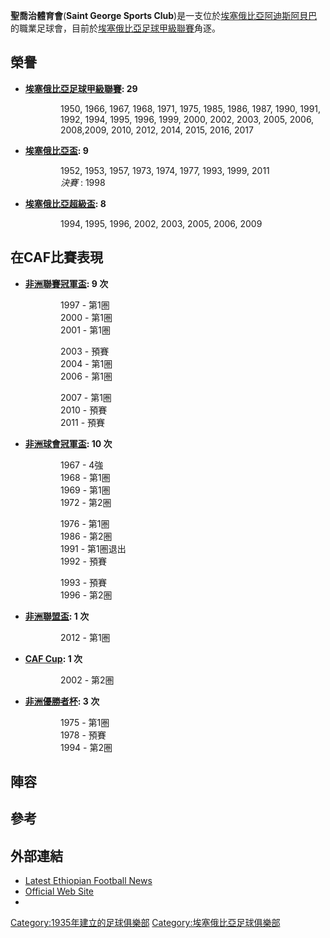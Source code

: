 {{Infobox football club|
  clubname = 聖喬治|
  image = <!-- 檔案不存在 [[File:St_George_SC_(logo).png|200px]] ，可從英文維基百科取得 -->|
  fullname = Saint George Sports Club|
  nickname = ''Kidus Giorgis''<br>St George|
  founded  = {{start date and age|df=yes|1935}}|
  ground   = [[埃塞俄比亞|埃塞俄比亞]][[阿迪斯阿貝巴|阿迪斯阿貝巴]][[阿迪斯阿貝巴體育場|阿迪斯阿貝巴體育場]]|
  capacity = 35,000|
  chairman = {{flagicon|ETH}} Ato Abinet Gebremeskel|
  manager  = {{flagicon|Brazil}} [[Neider_dos_Santos|Neider dos Santos]]|
  league   = [[埃塞俄比亞足球甲級聯賽|埃塞俄比亞足球甲級聯賽]]|
  season   = 2014–15|
  position = 2|
  pattern_la1=|pattern_b1=_redV|pattern_ra1=|
  leftarm1=ffff00|body1=ffff00|rightarm1=ffff00|shorts1=ff0000|socks1=ff0000|
  pattern_la2=|pattern_b2=_yellowV|pattern_ra2=|
  leftarm2=ff0000|body2=ff0000|rightarm2=ff0000|shorts2=ff0000|socks2=ff0000|
}}

'''聖喬治體育會'''('''Saint George Sports Club''')是一支位於[[埃塞俄比亞|埃塞俄比亞]][[阿迪斯阿貝巴|阿迪斯阿貝巴]]的職業足球會，目前於[[埃塞俄比亞足球甲級聯賽|埃塞俄比亞足球甲級聯賽]]角逐。

==榮譽==
*'''[[埃塞俄比亞足球甲級聯賽|埃塞俄比亞足球甲級聯賽]]: 29'''
::1950, 1966, 1967, 1968, 1971, 1975, 1985, 1986, 1987, 1990, 1991, 1992, 1994, 1995, 1996, 1999, 2000, 2002, 2003, 2005, 2006, 2008,2009, 2010, 2012, 2014, 2015, 2016, 2017
*'''[[埃塞俄比亞盃|埃塞俄比亞盃]]: 9'''
::1952, 1953, 1957, 1973, 1974, 1977, 1993, 1999, 2011
::''決賽'' : 1998

*'''[[埃塞俄比亞超級盃|埃塞俄比亞超級盃]]: 8'''
::1994, 1995, 1996, 2002, 2003, 2005, 2006, 2009

==在CAF比賽表現==
*'''[[非洲聯賽冠軍盃|非洲聯賽冠軍盃]]: 9 次'''
{{col-begin}}
{{col-3}}
::1997 - 第1圏
::2000 - 第1圏
::2001 - 第1圏
{{col-3}}
::2003 - 預賽
::2004 - 第1圏
::2006 - 第1圏
{{col-3}}
::2007 - 第1圏
::2010 - 預賽
::2011 - 預賽
{{col-end}}

*'''[[非洲球會冠軍盃|非洲球會冠軍盃]]: 10 次'''
{{col-begin}}
{{col-3}}
::1967 - 4強
::1968 - 第1圏
::1969 - 第1圏
::1972 - 第2圏
{{col-3}}
::1976 - 第1圏 
::1986 - 第2圏
::1991 - 第1圏退出
::1992 - 預賽
{{col-3}}
::1993 - 預賽
::1996 - 第2圏
{{col-end}}

*'''[[非洲聯盟盃|非洲聯盟盃]]: 1 次'''
::2012  - 第1圏

*'''[[CAF_Cup|CAF Cup]]: 1 次'''
::2002 - 第2圏

*'''[[非洲優勝者杯|非洲優勝者杯]]: 3 次'''
::1975 - 第1圏
::1978 - 預賽
::1994 - 第2圏

==陣容==
{{Fs start}}
{{Fs player|no=1|nat=Ethiopia|name=[[Samson_Assefa|Samson Assefa]]|pos=GK}}
{{Fs player|no=2|nat=Ethiopia|name=[[Mehari_Menna|Mehari Menna]]|pos=DF}}
{{Fs player|no=3|nat=Ethiopia|name=[[Fasika_Asfaw|Fasika Asfaw]]|pos=MF}}
{{Fs player|no=4|nat=Ethiopia|name=[[Andargachew_Yelak|Andargachew Yelak]]|pos=DF}}
{{Fs player|no=5|nat=Uganda|name=[[Issac_Isinde|Issac Isinde]]|pos=DF}}
{{Fs player|no=6|nat=Ethiopia|name=[[Alula_Girma|Alula Girma]]|pos=DF}}
{{Fs player|no=7|nat=Ethiopia|name=[[Behailu_Assefa|Behailu Assefa]]|pos=MF}}
{{Fs player|no=9|nat=Ethiopia|name=[[Minyahhile_Teshome|Minyahhile Teshome]]|pos=MF}}
{{Fs player|no=10|nat=Ethiopia|name=[[Biyadiglign_Elyas|Biyadiglign Elyas]]|pos=DF}}
{{Fs player|no=11|nat=Senegal|name=[[Ousmane_Mbengue|Ousmane Mbengue]]|pos=FW}}
{{Fs player|no=12|nat=Ethiopia|name=[[Degu_Debebe|Degu Debebe]]|pos=DF}}
{{Fs player|no=13|nat=Ethiopia|name=[[Salahadin_Bargicho|Salahadin Bargicho]]|pos=DF}}
{{Fs mid}}
{{Fs player|no=14|nat=Ethiopia|name=[[Alemayehu_Muleta|Alemayehu Muleta]]|pos=DF}}
{{Fs player|no=16|nat=Ethiopia|name=[[Fitsum_Gebremariam|Fitsum Gebremariam]]|pos=FW}}
{{Fs player|no=18|nat=Ethiopia|name=[[Dawa_Hotesa|Dawa Hotesa]]|pos=FW}}
{{Fs player|no=19|nat=Ethiopia|name=[[Adane_Girma|Adane Girma]]|pos=FW}}
{{Fs player|no=20|nat=Ethiopia|name=[[Zecarias_Tuji|Zecarias Tuji]]|pos=DF}}
{{Fs player|no=21|nat=Ethiopia|name=[[Tesfaye_Alebachew|Tesfaye Alebachew]]|pos=MF}}
{{Fs player|no=22|nat=Ethiopia|name=[[Zerihun_Tadele|Zerihun Tadele]]|pos=GK}}
{{Fs player|no=23|nat=Ethiopia|name=[[Mentesenot_Adane|Mentesenot Adane]]|pos=MF}}
{{Fs player|no=25|nat=Kenya|name=[[Job_Endriseh|Job Endriseh]]|pos=FW}}
{{Fs player|no=26|nat=Ethiopia|name=[[Natnael_Zeleke|Natnael Zeleke]]|pos=MF}}
{{Fs player|no=30|nat=Uganda|name=[[Robert_Odong'kara|Robert Odong'kara]]|pos=GK}}
{{Fs player|no=31|nat=Ethiopia|name=[[Dawa_Hotessa|Dawa Hotessa]]|pos=FW}}
{{Fs end}}

==參考==
{{reflist}}

==外部連結==
* [https://web.archive.org/web/20130430070057/http://khanuasports.com/ Latest Ethiopian Football News]
* [https://web.archive.org/web/20180713101924/http://www.saintgeorgefc.com/index.php Official Web Site]
* {{Facebook|saintgeorgefcv}}


[[Category:1935年建立的足球俱樂部|Category:1935年建立的足球俱樂部]]
[[Category:埃塞俄比亞足球俱樂部|Category:埃塞俄比亞足球俱樂部]]